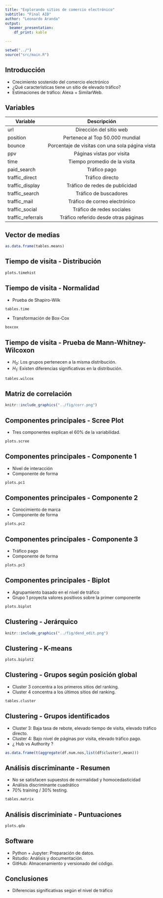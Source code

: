 ```yaml
---
title: "Explorando sitios de comercio electrónico"
subtitle: "Final AID"
author: "Leonardo Aranda"
output: 
  beamer_presentation:
    df_print: kable

---
```


```r
setwd("../")
source("src/main.R")
```

## Introducción

* Crecimiento sostenido del comercio electrónico
* ¿Qué características tiene un sitio de elevado tráfico?
* Estimaciones de tráfico: Alexa + SimilarWeb.

## Variables

| Variable          |                   Descripción                   |
|-------------------|:-----------------------------------------------:|
| url               | Dirección del sitio web                         |
| position          | Pertenece al Top 50.000 mundial                 |
| bounce            | Porcentaje de visitas con una sola página vista |
| ppv               | Páginas vistas por visita                       |
| time              | Tiempo promedio de la visita                    |
| paid_search       | Tráfico pago                                    |
| traffic_direct    | Tráfico directo                                 |
| traffic_display   | Tráfico de redes de publicidad                  |
| traffic_search    | Tráfico de buscadores                           |
| traffic_mail      | Tráfico de correo electrónico                   |
| traffic_social    | Tráfico de redes sociales                       |
| traffic_referrals | Tráfico referido desde otras páginas            |

## Vector de medias

```r
as.data.frame(tables.means)
```


## Tiempo de visita - Distribución

```r
plots.timehist
```

## Tiempo de visita - Normalidad

* Prueba de Shapiro-Wilk
```r
tables.time
```

* Transformación de Box-Cox
```r
boxcox
```

## Tiempo de visita - Prueba de Mann-Whitney-Wilcoxon

- $H_0$: Los grupos pertenecen a la misma distribución.
- $H_1$: Existen diferencias significativas en la distribución.

```r
tables.wilcox
```

## Matriz de correlación

```r
knitr::include_graphics("../fig/corr.png")
```


## Componentes principales - Scree Plot

* Tres componentes explican el 60% de la variabilidad.

```r
plots.scree
```


## Componentes principales - Componente 1

* Nivel de interacción
* Componente de forma

```r
plots.pc1
```

## Componentes principales - Componente 2

* Conocimiento de marca
* Componente de forma

```r
plots.pc2
```

## Componentes principales - Componente 3

* Tráfico pago
* Componente de forma

```r
plots.pc3
```

## Componentes principales - Biplot

* Agrupamiento basado en el nivel de tráfico
* Grupo 1 proyecta valores positivos sobre la primer componente

```r
plots.biplot
```

## Clustering - Jerárquico

```r
knitr::include_graphics("../fig/dend_edit.png")
```


## Clustering - K-means

```r
plots.biplot2
```

## Clustering - Grupos según posición global

* Cluster 3 concentra a los primeros sitios del ranking.
* Cluster 4 concentra a los últimos sitios del ranking.

```r
tables.cluster
```

## Clustering - Grupos identificados

* Cluster 3: Baja tasa de rebote, elevado tiempo de visita, elevado tráfico directo.
* Cluster 4: Bajo nivel de páginas por visita, elevado tráfico pago.
* ¿ Hub vs Authority ?

```r
as.data.frame(t(aggregate(df.num.nos,list(df$cluster),mean)))
```

## Análisis discriminante - Resumen

* No se satisfacen supuestos de normalidad y homocedasticidad
* Análisis discriminante cuadrático
* 70% training / 30% testing.

```r
tables.matrix
```

## Análisis discriminiate - Puntuaciones

```r
plots.qda
```


## Software

* Python + Jupyter: Preparación de datos.
* Rstudio: Análisis y documentación.
* GitHub: Almacenamiento y versionado del código.

## Conclusiones

* Diferencias significativas según el nivel de tráfico